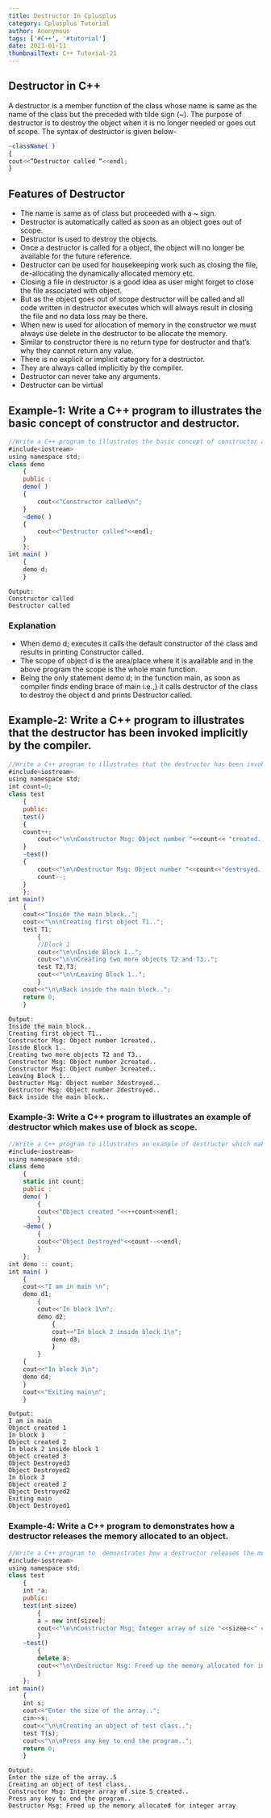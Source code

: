 ```yaml
---
title: Destructor In Cplusplus
category: Cplusplus Tutorial
author: Anonymous
tags: ['#C++', '#tutorial']
date: 2021-01-11
thumbnailText: C++ Tutorial-21
---
```

## Destructor in C++
A destructor is a member function of the class whose name is same as the name of the class but the preceded with tilde sign (~). The purpose of destructor is to destroy the object when it is no longer needed or goes out of scope. The syntax of destructor is given below-
~~~js
~className( )
{
cout<<”Destructor called “<<endl;
}
~~~
## Features of Destructor

- The name is same as of class but proceeded with a ~ sign.
- Destructor is automatically called as soon as an object goes out of scope.
- Destructor is used to destroy the objects.
- Once a destructor is called for a object, the object will no longer be available for the future reference.
- Destructor can be used for housekeeping work such as closing the file, de-allocating the dynamically allocated memory etc.
- Closing a file in destructor is a good idea as user might forget to close the file associated with object.
- But as the object goes out of scope destructor will be called and all code written in destructor executes which will always result in closing the file and no data loss may be there.
- When new is used for allocation of memory in the constructor we must always use delete in the destructor to be allocate the memory.
- Similar to constructor there is no return type for destructor and that’s why they cannot return any value.
- There is no explicit or implicit category for a destructor.
- They are always called implicitly by the compiler.
- Destructor can never take any arguments.
- Destructor can be virtual
## Example-1: Write a C++ program to illustrates the basic concept of constructor and destructor.
~~~js
//Write a C++ program to illustrates the basic concept of constructor and destructor.
#include<iostream>
using namespace std;
class demo
    {
    public :
    demo( )
    {
        cout<<"Constructor called\n";
    }
    ~demo( )
    {
        cout<<"Destructor called"<<endl;
    }
    };
int main( )
    {
    demo d;
    }
~~~
~~~
Output:
Constructor called
Destructor called
~~~
### Explanation
- When demo d; executes it calls the default constructor of the class and results in printing Constructor called.
- The scope of object d is the area/place where it is available and in the above program the scope is the whole main function.
- Being the only statement demo d; in the function main, as soon as compiler finds ending brace of main i.e.,} it calls destructor of the class to destroy the object d and prints Destructor called.
## Example-2: Write a C++ program to illustrates that the destructor has been invoked implicitly by the compiler.
~~~js
//Write a C++ program to illustrates that the destructor has been invoked implicitly by the compiler.
#include<iostream>
using namespace std;
int count=0;
class test
    {
    public:
    test()
    {
    count++;
        cout<<"\n\nConstructor Msg: Object number "<<count<< "created..";
    }
    ~test()
    {
        cout<<"\n\nDestructor Msg: Object number "<<count<<"destroyed..";
        count--;
    }
    };
int main()
    {
    cout<<"Inside the main block..";
    cout<<"\n\nCreating first object T1..";
    test T1;
        {
        //Block 1
        cout<<"\n\nInside Block 1..";
        cout<<"\n\nCreating two more objects T2 and T3..";
        test T2,T3;
        cout<<"\n\nLeaving Block 1..";
        }
    cout<<"\n\nBack inside the main block..";
    return 0;
    }
~~~
~~~
Output:
Inside the main block..
Creating first object T1..
Constructor Msg: Object number 1created..
Inside Block 1..
Creating two more objects T2 and T3..
Constructor Msg: Object number 2created..
Constructor Msg: Object number 3created..
Leaving Block 1..
Destructor Msg: Object number 3destroyed..
Destructor Msg: Object number 2destroyed..
Back inside the main block..
~~~
### Example-3: Write a C++ program to illustrates an example of destructor which makes use of block as scope.
~~~js
//Write a C++ program to illustrates an example of destructor which makes use of block as scope.
#include<iostream>
using namespace std;
class demo
    {
    static int count;
    public :
    demo( )
        {
        cout<<"Object created "<<++count<<endl;
        }
    ~demo( )
        {
        cout<<"Object Destroyed"<<count--<<endl;
        }
    };
int demo :: count;
int main( )
    {
    cout<<"I am in main \n";
    demo d1;
        {
        cout<<"In block 1\n";
        demo d2;
            {
            cout<<"In block 2 inside block 1\n";
            demo d3;
            }
        }
    {
    cout<<"In block 3\n";
    demo d4;
    }
    cout<<"Exiting main\n";
    }
~~~
~~~
Output:
I am in main
Object created 1
In block 1
Object created 2
In block 2 inside block 1
Object created 3
Object Destroyed3
Object Destroyed2
In block 3
Object created 2
Object Destroyed2
Exiting main
Object Destroyed1
~~~

### Example-4: Write a C++ program to  demonstrates how a destructor releases the memory allocated to an object.
~~~js
//Write a C++ program to  demonstrates how a destructor releases the memory allocated to an object.
#include<iostream>
using namespace std;
class test
    {
    int *a;
    public:
    test(int sizee)
        {
        a = new int[sizee];
        cout<<"\n\nConstructor Msg: Integer array of size "<<sizee<<" created..";
        }
    ~test()
        {
        delete a;
        cout<<"\n\nDestructor Msg: Freed up the memory allocated for integer array";
        }
    };
int main()
    {
    int s;
    cout<<"Enter the size of the array..";
    cin>>s;
    cout<<"\n\nCreating an object of test class..";
    test T(s);
    cout<<"\n\nPress any key to end the program..";
    return 0;
    }
~~~
~~~
Output:
Enter the size of the array..5
Creating an object of test class..
Constructor Msg: Integer array of size 5 created..
Press any key to end the program..
Destructor Msg: Freed up the memory allocated for integer array
~~~
